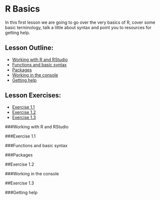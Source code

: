 # R Basics

In this first lesson we are going to go over the very basics of R, cover some 
basic terminology, talk a little about syntax and point you to resources for 
getting help.

## Lesson Outline:

- [Working with R and RStudio](#working-with-r-and-rstudio)
- [Functions and basic syntax](#functions-and-basic-syntax)
- [Packages](#packages)
- [Working in the console](#working-in-the-console)
- [Getting help](#getting-help)

## Lesson Exercises:
- [Exercise 1.1](#exercise-1.1)
- [Exercise 1.2](#exercise-1.2)
- [Exercise 1.3](#exercise-1.3)

###Working with R and RStudio

###Exercise 1.1

###Functions and basic syntax

###Packages

##Exercise 1.2

###Working in the console

##Exercise 1.3

###Getting help